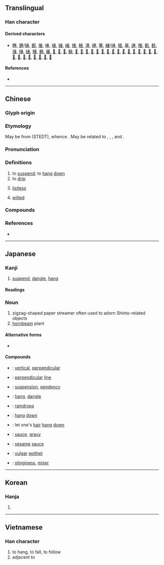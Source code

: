 {{also|埀|乗|重}}
{{character info}}
==Translingual==
{{stroke order|type=animate}}

===Han character===
{{Han char|rn=32|rad=土|as=05|sn=8|four=20104|canj=HJTM}}

====Derived characters====
* [[睡]], [[錘]]/[[锤]], [[郵]], [[倕]], [[唾]], [[埵]], [[娷]], [[崜]], [[捶]], [[棰]], [[涶]], [[硾]], [[箠]], [[綞]]/[[缍]], [[腄]], [[菙]], [[諈]], [[陲]], [[甀]], [[㩾]], [[㻔]], [[䅜]], [[䍋]], [[䮔]], [[䳠]], [[厜]], [[𠝶]], [[𡐱]], [[𡑈]], [[𡙇]], [[𢏴]], [[𢔝]], [[𢛉]], [[𢛲]], [[𢻩]], [[𣂩]], [[𣇦]], [[𤷣]], [[𥡭]], [[𦈼]], [[𦖋]], [[𦥻]], [[𧌯]], [[𨉡]], [[𨔠]], [[𨲉]], [[𩃒]], [[𩗰]], [[𩜀]], [[𩣷]], [[𩩞]], [[𩭦]], [[𩸫]], [[𫵌]]

====References====
* {{Han ref|kx=0227.160|dkj=05012|dj=0463.020|hdz=10432.050|uh=5782|ud=22402|bh=ABAB|bd=43947}}

----

==Chinese==
{{zh-forms|alt=𡸁,埀,𡍮:ancient form,𠂹:ancient form,𠄒:ancient form,𠣔:ancient form}}

===Glyph origin===
{{Han etym}}

===Etymology===
May be from {{inh|zh|sit-pro|*(d/n)waj||to hang from; to cling to; creeper}} (STEDT), whence {{cog|my|တွယ်||to cling}}. May be related to {{och-l|睡|to sleep}}, {{och-l|朵|to hang from a tree; ''classifier for blossoms''}}, {{och-l|橢|oblong; oval}}, {{och-l|惰|lazy}} and {{och-l|蕊|reproductive organ of flower}}.

===Pronunciation===
{{zh-pron
|m=chuí
|ma=y
|c=seoi4
|mn=sûi/qz:sêr/tw,xm:sê/tw,zz:sôe
|mn_note=sûi - literary; sêr/sê/sôe - vernacular
|mn-t=sui5/suê5
|mn-t_note=suê5 - “listless; wilted”
|mc=y
|oc=y
|cat=v,mn:a
}}

===Definitions===
{{zh-hanzi}}

# to [[suspend]]; to [[hang]] [[down]]
# to [[drip]]
# {{lb|zh|Teochew}} [[listless]]
# {{lb|zh|Teochew}} [[wilted]]

===Compounds===
{{zh-der|垂愛|垂成|垂垂|垂釣|垂範|垂掛|垂花門|垂絕|垂老|垂淚|垂憐|垂簾聽政|垂柳|垂落|垂暮|垂念|垂盼|垂泣|垂青|垂示|垂手|垂首|垂死|垂體|垂涕|垂髫|垂頭喪氣|垂亡|垂危|垂問|垂涎|垂線|垂懸|垂詢|垂楊柳|垂衣拱手|垂直|垂直帶|垂直關係|垂直貿易|垂直起落飛機|垂直尾翼|下垂|並垂不朽|事敗垂成|低垂|公垂線|創業垂統|功垂竹帛|功墮垂成|功敗垂成|北垂|南垂|厄利垂亞|名垂不朽|名垂後世|名垂竹帛|名垂罔極|名垂青史|四垂|坐不垂堂|垂下|垂名|垂名竹帛|垂命|垂堂|垂察|垂心|垂憫|垂手可得|垂手而得|垂手過膝|垂披|垂拱|垂拱而治|垂教|垂於將來|垂棘|垂楊|垂橐|垂櫜|垂死掙扎|垂涎三尺|垂涎欲滴|垂照|垂璧|垂白|垂白上僂|垂白之親|垂直線|垂直起飛|垂直距離|垂直面|垂簾|垂統|垂絲|垂綸|垂線足|垂翅|垂聽|垂裕後昆|垂足|垂鑒|垂陰|垂露|垂面|垂頭|垂頭拱手|垂頭搨翼|垂首喪氣|垂馨千祀|垂髮|夜幕低垂|奄奄垂絕|德垂後裔|愴然垂首|懷金垂紫|懸壅垂|懸針垂露|披垂|拖紫垂青|拱手垂裳|敗於垂成|染指垂涎|永垂不朽|海立雲垂|涕淚交垂|獨垂青盼|眉垂目合|綈袍垂愛|綠楊垂柳|羊裘垂釣|耳垂|聯垂|胃下垂|腦下垂體|舯垂|艉垂標|艏垂標|西垂|邥垂|鉛垂線|飛蠅垂珠|饞涎欲垂|鳴琴垂拱}}

===References===
* {{R:nan:thcwdq}}

{{zh-cat|Intermediate}}

----

==Japanese==

===Kanji===
{{ja-kanji|grade=6|rs=土05}}

# [[suspend]], [[dangle]], [[hang]]

====Readings====
{{ja-readings
|goon=ずい
|kanon=すい
|kun=た-れる, た-らす, た-れ, なんなんと-す
|nanori=たる, だれ
}}

===Noun===
{{ja-noun|しで}}

# zigzag-shaped paper streamer often used to adorn Shinto-related objects
# [[hornbeam]] plant

====Alternative forms====
* {{ja-r|四%手|し%で}}

====Compounds====
{{top3}}
* {{ja-r|垂%直|すい%ちょく}}: [[vertical]], [[perpendicular]]
* {{ja-r|垂%線|すい%せん}}: [[perpendicular]] [[line]]
* {{ja-r|懸%垂|けん%すい}}: [[suspension]], [[pendency]]
{{mid3}}
* {{ja-r|垂れ下がる|たれさがる}}: [[hang]], [[dangle]]
* {{ja-r|雨%垂れ|あま%だれ}}: [[raindrops]]
* {{ja-r|垂らす|たらす}}: [[hang]] [[down]]
* {{ja-r|髪を垂らす|かみをたらす}}: let one's [[hair]] [[hang]] [[down]]
{{mid3}}
* {{ja-r|垂れ|たれ}}: [[sauce]], [[gravy]]
* {{ja-r|胡%麻%垂れ|ご%ま%だれ}}: [[sesame]] [[sauce]]
* {{ja-r|糞っ垂れ|くそったれ}}: [[vulgar]] [[epithet]]
* {{ja-r|しみっ垂れ|しみったれ}}: [[stinginess]], [[miser]]
{{bottom}}

----

==Korean==

===Hanja===
{{ko-hanja|hangeul=수}}

# {{rfdef|ko|sort=土05}}

----

==Vietnamese==

===Han character===
{{vi-readings|reading=thuỳ|rs=土05}}

# to hang, to fall, to follow
# adjacent to